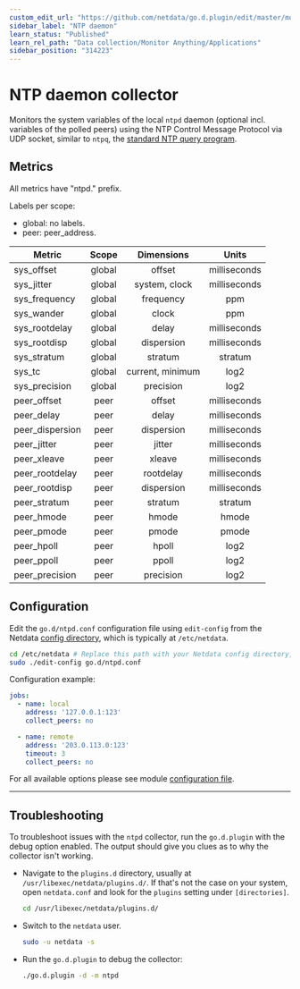 ```yaml
---
custom_edit_url: "https://github.com/netdata/go.d.plugin/edit/master/modules/ntpd/README.md"
sidebar_label: "NTP daemon"
learn_status: "Published"
learn_rel_path: "Data collection/Monitor Anything/Applications"
sidebar_position: "314223"
---
```



# NTP daemon collector

Monitors the system variables of the local `ntpd` daemon (optional incl. variables of the polled peers) using the NTP
Control Message Protocol via UDP socket, similar to `ntpq`,
the [standard NTP query program](http://doc.ntp.org/current-stable/ntpq.html).

## Metrics

All metrics have "ntpd." prefix.

Labels per scope:

- global: no labels.
- peer: peer_address.

| Metric          | Scope  |    Dimensions    |    Units     |
|-----------------|:------:|:----------------:|:------------:|
| sys_offset      | global |      offset      | milliseconds |
| sys_jitter      | global |  system, clock   | milliseconds |
| sys_frequency   | global |    frequency     |     ppm      |
| sys_wander      | global |      clock       |     ppm      |
| sys_rootdelay   | global |      delay       | milliseconds |
| sys_rootdisp    | global |    dispersion    | milliseconds |
| sys_stratum     | global |     stratum      |   stratum    |
| sys_tc          | global | current, minimum |     log2     |
| sys_precision   | global |    precision     |     log2     |
| peer_offset     |  peer  |      offset      | milliseconds |
| peer_delay      |  peer  |      delay       | milliseconds |
| peer_dispersion |  peer  |    dispersion    | milliseconds |
| peer_jitter     |  peer  |      jitter      | milliseconds |
| peer_xleave     |  peer  |      xleave      | milliseconds |
| peer_rootdelay  |  peer  |    rootdelay     | milliseconds |
| peer_rootdisp   |  peer  |    dispersion    | milliseconds |
| peer_stratum    |  peer  |     stratum      |   stratum    |
| peer_hmode      |  peer  |      hmode       |    hmode     |
| peer_pmode      |  peer  |      pmode       |    pmode     |
| peer_hpoll      |  peer  |      hpoll       |     log2     |
| peer_ppoll      |  peer  |      ppoll       |     log2     |
| peer_precision  |  peer  |    precision     |     log2     |

## Configuration

Edit the `go.d/ntpd.conf` configuration file using `edit-config` from the
Netdata [config directory](/docs/getting-started/manage-and-configure/configuration), which is typically at `/etc/netdata`.

```bash
cd /etc/netdata # Replace this path with your Netdata config directory, if different
sudo ./edit-config go.d/ntpd.conf

```

Configuration example:

```yaml
jobs:
  - name: local
    address: '127.0.0.1:123'
    collect_peers: no

  - name: remote
    address: '203.0.113.0:123'
    timeout: 3
    collect_peers: no
```

For all available options please see
module [configuration file](https://github.com/netdata/go.d.plugin/blob/master/config/go.d/ntpd.conf).

---

## Troubleshooting

To troubleshoot issues with the `ntpd` collector, run the `go.d.plugin` with the debug option enabled. The
output should give you clues as to why the collector isn't working.

- Navigate to the `plugins.d` directory, usually at `/usr/libexec/netdata/plugins.d/`. If that's not the case on
  your system, open `netdata.conf` and look for the `plugins` setting under `[directories]`.

  ```bash
  cd /usr/libexec/netdata/plugins.d/
  ```

- Switch to the `netdata` user.

  ```bash
  sudo -u netdata -s
  ```

- Run the `go.d.plugin` to debug the collector:

  ```bash
  ./go.d.plugin -d -m ntpd
  ```
